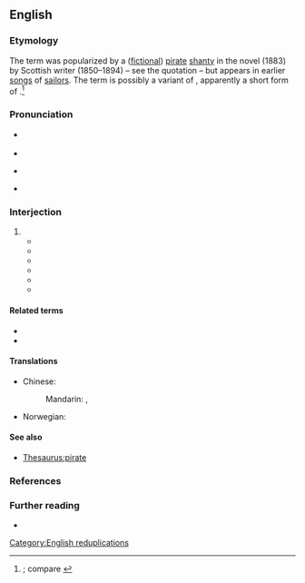 {{also|yo ho ho}}
==English==
{{was wotd|2019|September|19}}

===Etymology===
The term was popularized by a ([[fictional]]) [[pirate#Noun|pirate]] [[shanty]] in the novel ''{{w|Treasure Island}}'' (1883) by Scottish writer {{w|Robert Louis Stevenson}} (1850–1894)&nbsp;– see the quotation&nbsp;– but appears in earlier [[song]]s of [[sailor]]s. The term is possibly a variant of {{m|en|yo-he-ho}}, apparently a short form of {{m|en|yo-heave-ho||a [[repetitive]] [[call#Noun|call]] made to [[synchronize]] [[worker]]s [[perform]]ing some [[collective#Adjective|collective]] [[physical#Adjective|physical]] [[labour#Noun|labour]], such as [[haul#Verb|hauling]] on a [[rope#Noun|rope]]}}.<ref>{{R:Lexico|pos=''exclamation''|noformat=yes|nodot=yes}}; compare {{R:OED Online|entry=yo-he-ho|pos=''n.'' (and ''int.'')|noformat=yes|id=38503336|date=September 2016}}</ref>

===Pronunciation===
* {{a|RP}} {{IPA|en|/ˈjəʊhəʊhəʊ/|/jəʊhəʊˈhəʊ/}}
* {{audio|en|En-uk-yo-ho-ho.oga|Audio (RP)}}
* {{a|GA}} {{IPA|en|/ˈjoʊhoʊhoʊ/|/ˌjoʊˌhoʊˈhoʊ/}}
* {{rhymes|en|əʊ}}

===Interjection===
{{en-interj}}

# {{non-gloss definition|A [[cry#Noun|cry]] associated with [[pirate]]s and [[seafaring#Noun|seafaring]], originally a [[repetitive]] [[chant#Noun|chant]] intended to [[synchronize]] [[worker]]s [[perform]]ing some [[collective#Adjective|collective]] [[physical#Adjective|physical]] [[labour#Noun|labour]], such as [[haul#Verb|hauling]] on a [[rope#Noun|rope]].}}
#* {{quote-book|en|author=William B[atchelder] Bradbury|authorlink=William Batchelder Bradbury|chapter=The Fisherman|title=The Alpine Glee Singer: A Complete Collection of Secular and Social Music,{{nb...|Arranged in Four Vocal Parts, for Choirs, Singing Classes, and Musical Societies; with a Full Course of Vocal Exercises for the Cultivation of the Voice, and for Improvement in Musical Notation.}}|location=New York, N.Y.|publisher=Newman & Ivison,{{nb...|199 Broadway; Cincinnati, Oh.: Wm. H. Moore & Co.; Chicago, Ill.: S. C. Griggs & Co.; Hartford, Conn.: Brockett, Fuller & Co.; Auburn: J. C. Ivison & Co.}}|year=1852|page=66|pageurl=https://books.google.com/books?id=KqYQAAAAYAAJ&pg=PA66|oclc=29298459|passage=How happy, my comrades, how happy are we, / While drawing fish from the dark rolling sea, / While drawing fish from the dark rolling sea. / '''Yo ho''', '''yo ho''', '''yo ho, ho, ho'''!|brackets=on}}
#* {{quote-book|en|author=W. O. Perkins|chapter=Sailor’s Chorus|title=The Male Voice Glee Book, for Colleges, Men’s Vocal Clubs, and the Social Circle;{{nb...|Containing a Complete Elementary Course, and a Great Variety of Secular and Sacred Music, Arranged for Male Voices.}}|location=Boston, Mass.|publisher=[[w:Oliver Ditson|Oliver Ditson & Company]],{{nb...|Washington Street; New York, N.Y.: C. H. Ditson & Co.; Chicago, Ill.: Lyon & Healy; Philadelphia, Pa.: J. E. Ditson & Co.}}|year=1876|page=52|pageurl=https://books.google.com/books?id=VwwFAQAAIAAJ&pg=PA52|oclc=2949957|passage=We're rolling along, rolling along, / As over the sea we go, / As over the sea we go, / And our anchor we heave, while we're singing our song. / Sing '''yo! ho!''' cheery men, '''ho!''' / Sing '''yo!''' cheery men, '''ho!'''|brackets=on}}
#* {{RQ:Stevenson Treasure Island|chapter=The Ebb-tide Runs|page=188|passage=The endless ballad had come to an end at last, and the whole diminished company about the camp fire had broken into the chorus I had heard so often:— / "Fifteen men on the dead man's chest— / '''Yo-ho-ho''', and a bottle of rum! / Drink and the devil had done for the rest— / '''Yo-ho-ho''', and a bottle of rum!"}}
#* {{quote-book|en|author=Werner Mathews|chapter=Sailor’s Song. (Invitation to the Sea).|title=Adolescence: Being Selections from Occasional Poems and Meditations Illustrating that of the Author|location=Cambridge|publisher=At the press of the Cambridge Review; Fabb & Tyler, Limited|year=1914|page=45|pageurl=https://babel.hathitrust.org/cgi/pt?id=mdp.39015063934411;view=1up;seq=51|oclc=62578309|passage=Where the Ships sail down / To the Western Sun / Alone in the Ocean Blue, / '''Yo ho ho'''! '''Yo ho ho'''! / '''Yo ho ho'''! '''Yo ho ho'''!}}
#* {{quote-book|en|author=Jackie French|authorlink=Jackie French|chapter=My Mum the Pirate|title=One Big Wacky Family|location=Sydney, N.S.W.|publisher={{w|Angus & Robertson}}|year=2004|isbn=978-0-7322-8745-0|passage='With a '''yo ho ho''' and we'll raise the flag, / We've lots of cake in a paper bag. / We've six watermelons and pizza too. / It's a pirate's life for me and you!' / The sound of singing—well, something like singing, anyway—floated up from the creek.}}
#* {{quote-book|en|author=Adam Guillain|author2=Charlotte Guillain|editor=Catherine Coe|title=Yo Ho Ho!|series=Rising Stars Reading Planet|location=London|publisher=Rising Stars UK, [[w:Taylor & Francis|Hodder Education Group]]|year=2016|page=13|pageurl=https://books.google.com/books?id=czzeDgAAQBAJ&pg=PP15|isbn=978-1-47187-858-9|passage=When Asha threw the hair clip, the pirates jumped like flying fish to grab it. Pirate Joe leaped the highest and caught it. "'''Yo ho ho'''! It's mine!" he said.}}

====Related terms====
* {{l|en|yo-he-ho}}
* {{l|en|yo-heave-ho}}

====Translations====
{{trans-top|''cry associated with pirates and seafaring''}}
* Chinese:
*: Mandarin: {{t|cmn|[[喲]][[呵]][[呵]]}}, {{t|cmn|[[哟]][[呵]][[呵]]|tr=yō hē hē}}
{{trans-mid}}
* Norwegian: {{t|no|hiv o’hoi}}
{{trans-bottom}}

====See also====
* [[Thesaurus:pirate]]

===References===
<references />

===Further reading===
* {{pedia|Dead Man's Chest}}

[[Category:English reduplications]]